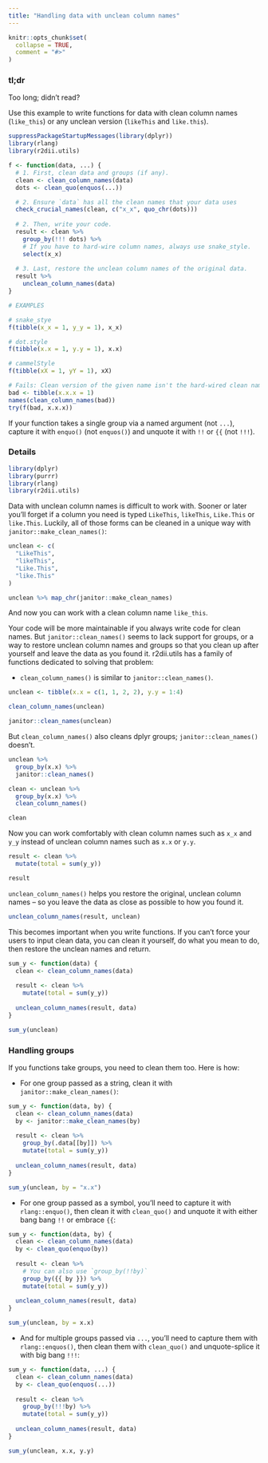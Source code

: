 ```yaml
---
title: "Handling data with unclean column names"
---
```


```r
knitr::opts_chunk$set(
  collapse = TRUE,
  comment = "#>"
)
```

### tl;dr 

Too long; didn't read?

Use this example to write functions for data with clean column names (`like_this`) or any unclean version (`likeThis` and `like.this`).

```r
suppressPackageStartupMessages(library(dplyr))
library(rlang)
library(r2dii.utils)

f <- function(data, ...) {
  # 1. First, clean data and groups (if any).
  clean <- clean_column_names(data)
  dots <- clean_quo(enquos(...))

  # 2. Ensure `data` has all the clean names that your data uses
  check_crucial_names(clean, c("x_x", quo_chr(dots)))
  
  # 2. Then, write your code.
  result <- clean %>% 
    group_by(!!! dots) %>% 
    # If you have to hard-wire column names, always use snake_style.
    select(x_x)
  
  # 3. Last, restore the unclean column names of the original data.
  result %>% 
    unclean_column_names(data)
}

# EXAMPLES 

# snake_stye
f(tibble(x_x = 1, y_y = 1), x_x)

# dot.style
f(tibble(x.x = 1, y.y = 1), x.x)

# cammelStyle
f(tibble(xX = 1, yY = 1), xX)

# Fails: Clean version of the given name isn't the hard-wired clean name
bad <- tibble(x.x.x = 1)
names(clean_column_names(bad))
try(f(bad, x.x.x))
```

If your function takes a single group via a named argument (not `...`), capture it with `enquo()` (not `enquos()`) and unquote it with `!!` or `{{` (not `!!!`).

### Details

```r
library(dplyr)
library(purrr)
library(rlang)
library(r2dii.utils)
```

Data with unclean column names is difficult to work with. Sooner or later you'll forget if a column you need is typed `LikeThis`, `likeThis`, `Like.This` or `like.This`. Luckily, all of those forms can be cleaned in a unique way with `janitor::make_clean_names()`:

```r
unclean <- c(
  "LikeThis",
  "likeThis",
  "Like.This",
  "like.This"
)

unclean %>% map_chr(janitor::make_clean_names)
```

And now you can work with a clean column name `like_this`. 

Your code will be more maintainable if you always write code for clean names. But `janitor::clean_names()` seems to lack support for groups, or a way to restore unclean column names and groups so that you clean up after yourself and leave the data as you found it. r2dii.utils has a family of functions dedicated to solving that problem:

* `clean_column_names()` is similar to `janitor::clean_names()`.

```r
unclean <- tibble(x.x = c(1, 1, 2, 2), y.y = 1:4)

clean_column_names(unclean)

janitor::clean_names(unclean)
```

But `clean_column_names()` also cleans dplyr groups; `janitor::clean_names()` doesn't.

```r
unclean %>% 
  group_by(x.x) %>% 
  janitor::clean_names()

clean <- unclean %>% 
  group_by(x.x) %>% 
  clean_column_names()

clean
```

Now you can work comfortably with clean column names such as `x_x` and `y_y` instead of unclean column names such as `x.x` or `y.y`.

```r
result <- clean %>% 
  mutate(total = sum(y_y))

result
```

`unclean_column_names()` helps you restore the original, unclean column names -- so you leave the data as close as possible to how you found it.

```r
unclean_column_names(result, unclean)
```

This becomes important when you write functions. If you can't force your users to input clean data, you can clean it yourself, do what you mean to do, then restore the unclean names and return.

```r
sum_y <- function(data) {
  clean <- clean_column_names(data)
  
  result <- clean %>% 
    mutate(total = sum(y_y))
  
  unclean_column_names(result, data)
}

sum_y(unclean)
```

### Handling groups

If you functions take groups, you need to clean them too. Here is how:

* For one group passed as a string, clean it with `janitor::make_clean_names()`:

```r
sum_y <- function(data, by) {
  clean <- clean_column_names(data)
  by <- janitor::make_clean_names(by)
  
  result <- clean %>% 
    group_by(.data[[by]]) %>% 
    mutate(total = sum(y_y))
  
  unclean_column_names(result, data)
}

sum_y(unclean, by = "x.x")
```

* For one group passed as a symbol, you'll need to capture it with `rlang::enquo()`, then clean it with `clean_quo()` and unquote it with either bang bang `!!` or embrace `{{`:

```r
sum_y <- function(data, by) {
  clean <- clean_column_names(data)
  by <- clean_quo(enquo(by))
  
  result <- clean %>% 
    # You can also use `group_by(!!by)`
    group_by({{ by }}) %>% 
    mutate(total = sum(y_y))
  
  unclean_column_names(result, data)
}

sum_y(unclean, by = x.x)
```

* And for multiple groups passed via `...`, you'll need to capture them with `rlang::enquos()`, then clean them with `clean_quo()` and unquote-splice it with big bang `!!!`:

```r
sum_y <- function(data, ...) {
  clean <- clean_column_names(data)
  by <- clean_quo(enquos(...))
  
  result <- clean %>% 
    group_by(!!!by) %>%
    mutate(total = sum(y_y))
  
  unclean_column_names(result, data)
}

sum_y(unclean, x.x, y.y)
```

